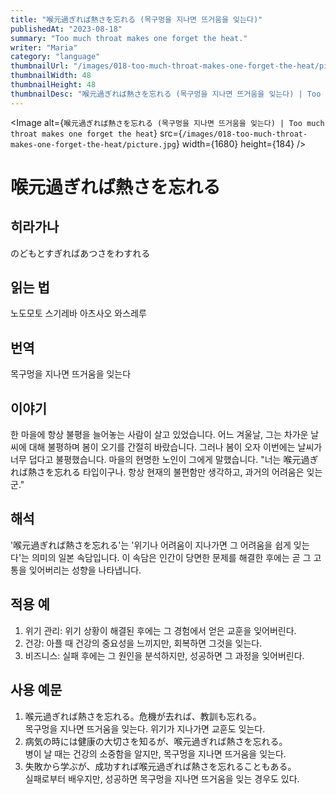 ```yaml
---
title: "喉元過ぎれば熱さを忘れる (목구멍을 지나면 뜨거움을 잊는다)"
publishedAt: "2023-08-18"
summary: "Too much throat makes one forget the heat."
writer: "Maria"
category: "language"
thumbnailUrl: "/images/018-too-much-throat-makes-one-forget-the-heat/picture.jpg"
thumbnailWidth: 48
thumbnailHeight: 48
thumbnailDesc: "喉元過ぎれば熱さを忘れる (목구멍을 지나면 뜨거움을 잊는다) | Too much throat makes one forget the heat"
---
```


<Image
  alt={`喉元過ぎれば熱さを忘れる (목구멍을 지나면 뜨거움을 잊는다) | Too much throat makes one forget the heat`}
  src={`/images/018-too-much-throat-makes-one-forget-the-heat/picture.jpg`}
  width={1680}
  height={184}
/>

# 喉元過ぎれば熱さを忘れる

## 히라가나

のどもとすぎればあつさをわすれる

## 읽는 법

노도모토 스기레바 아츠사오 와스레루

## 번역

목구멍을 지나면 뜨거움을 잊는다

## 이야기

한 마을에 항상 불평을 늘어놓는 사람이 살고 있었습니다. 어느 겨울날, 그는 차가운 날씨에 대해 불평하며 봄이 오기를 간절히 바랐습니다. 그러나 봄이 오자 이번에는 날씨가 너무 덥다고 불평했습니다. 마을의 현명한 노인이 그에게 말했습니다. "너는 喉元過ぎれば熱さを忘れる 타입이구나. 항상 현재의 불편함만 생각하고, 과거의 어려움은 잊는군."

## 해석

'喉元過ぎれば熱さを忘れる'는 '위기나 어려움이 지나가면 그 어려움을 쉽게 잊는다'는 의미의 일본 속담입니다. 이 속담은 인간이 당면한 문제를 해결한 후에는 곧 그 고통을 잊어버리는 성향을 나타냅니다.

## 적용 예

1. 위기 관리: 위기 상황이 해결된 후에는 그 경험에서 얻은 교훈을 잊어버린다.
2. 건강: 아플 때 건강의 중요성을 느끼지만, 회복하면 그것을 잊는다.
3. 비즈니스: 실패 후에는 그 원인을 분석하지만, 성공하면 그 과정을 잊어버린다.

## 사용 예문

1. 喉元過ぎれば熱さを忘れる。危機が去れば、教訓も忘れる。<br /> 목구멍을 지나면 뜨거움을 잊는다. 위기가 지나가면 교훈도 잊는다.
2. 病気の時には健康の大切さを知るが、喉元過ぎれば熱さを忘れる。<br /> 병이 날 때는 건강의 소중함을 알지만, 목구멍을 지나면 뜨거움을 잊는다.
3. 失敗から学ぶが、成功すれば喉元過ぎれば熱さを忘れることもある。<br /> 실패로부터 배우지만, 성공하면 목구멍을 지나면 뜨거움을 잊는 경우도 있다.
